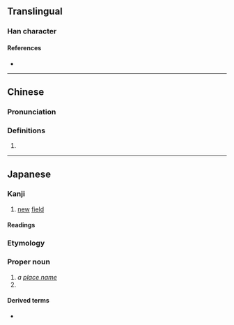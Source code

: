 {{also|畬}}
{{character info}}
==Translingual==

===Han character===
{{Han char|rn=102|rad=田|as=07|sn=12|four=|canj=WOMD|ids=⿰田余}}

====References====
* {{Han ref|kx=0763.140|dkj=21861|dj=1173.020|hdz=42543.010|uh=756D|ud=30061}}

----

==Chinese==
{{zh-forms}}

===Pronunciation===
{{zh-pron
|m=yú
|c=jyu4
|cat=
}}

===Definitions===
{{zh-hanzi}}

# {{rfdef|zh}}

----

==Japanese==

===Kanji===
{{ja-kanji|grade=|rs=田07}}

# [[new]] [[field]]

====Readings====
{{ja-readings
|goon=しゃ, よ
|kanon=しゃ, よ
|kun=あらた-, やきた-<!--, やわ-らぐ<やは-らぐ-->
|nanori=はり}}

===Etymology===
{{ja-kanjitab|はり|yomi=i}}
{{rfe|ja|sort=はり}}

===Proper noun===
{{ja-pos|proper|はり}}

# ''a [[place name]]''
# {{surname|ja|sort=はり}}

====Derived terms====
* {{ja-r|畭%尾|^はり%お}}